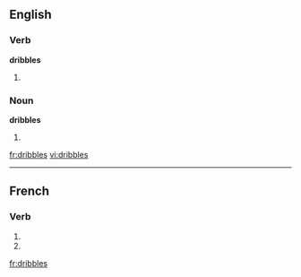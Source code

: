 ==English==
===Verb===
'''dribbles'''
# {{third-person singular of|[[dribble]]}}


===Noun===
'''dribbles'''
# {{plural of|[[dribble]]}}

[[fr:dribbles]]
[[vi:dribbles]]

----
{{see|dribblés}}
==French==

===Verb===
{{fr-verb-form}}

# {{form of|[[second-person|Second-person]] [[singular]] [[present indicative]]|dribbler|lang=French}}
# {{form of|Second-person singular [[present subjunctive]]|dribbler |lang=French}}

[[fr:dribbles]]    
{{rfc-auto}}